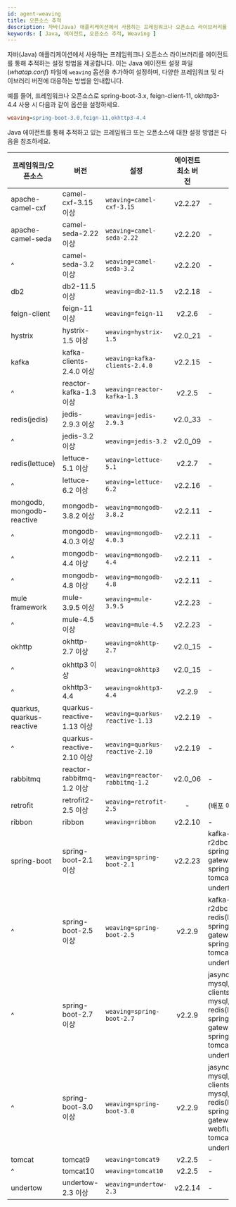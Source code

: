 ```yaml
---
id: agent-weaving
title: 오픈소스 추적
description: 자바(Java) 애플리케이션에서 사용하는 프레임워크나 오픈소스 라이브러리를 에이전트를 통해 추적하는 설정 방법을 제공합니다. Java 에이전트 설정 파일(whatap.conf)에 weaving 옵션을 추가하여 설정하며, 다양한 프레임워크 및 라이브러리 버전에 대응하는 방법을 안내합니다.
keywords: [ Java, 에이전트, 오픈소스 추적, Weaving ]
---
```


자바(Java) 애플리케이션에서 사용하는 프레임워크나 오픈소스 라이브러리를 에이전트를 통해 추적하는 설정 방법을 제공합니다. 이는 Java 에이전트 설정 파일(*whatap.conf*) 파일에 `weaving` 옵션을 추가하여 설정하며, 다양한 프레임워크 및 라이브러리 버전에 대응하는 방법을 안내합니다.

예를 들어, 프레임워크나 오픈소스로 spring-boot-3.x, feign-client-11, okhttp3-4.4 사용 시 다음과 같이 옵션을 설정하세요.

```ini title='whatap.conf'
weaving=spring-boot-3.0,feign-11,okhttp3-4.4
```

Java 에이전트를 통해 추적하고 있는 프레임워크 또는 오픈소스에 대한 설정 방법은 다음을 참조하세요.

<div class='weaving-table'>

| 프레임워크/오픈소스 | 버전 | 설정 | 에이전트 최소 버전 | 비고 |
| -- | -- | -- | :-: | -- |
| apache-camel-cxf | camel-cxf-3.15 이상 | `weaving=camel-cxf-3.15` | <Link to="../release-notes/java/java-2_2_27" target="_blank">v2.2.27</Link> | - |
| apache-camel-seda | camel-seda-2.22 이상 | `weaving=camel-seda-2.22` | <Link to="../release-notes/java/java-2_2_20" target="_blank">v2.2.20</Link> | - |
| ^ | camel-seda-3.2 이상 | `weaving=camel-seda-3.2` | <Link to="../release-notes/java/java-2_2_20" target="_blank">v2.2.20</Link> |  - |
| db2 | db2-11.5 이상  | `weaving=db2-11.5` | <Link to="../release-notes/java/java-2_2_18" target="_blank">v2.2.18</Link> | - |
| feign-client | feign-11 이상  | `weaving=feign-11` | <Link to="../release-notes/java/java-2_2_6" target="_blank">v2.2.6</Link> | - |
| hystrix | hystrix-1.5 이상  | `weaving=hystrix-1.5` | <Link to="../release-notes/java/java-2_0#v20_21" target="_blank">v2.0_21</Link> | - |
| kafka | kafka-clients-2.4.0 이상 | `weaving=kafka-clients-2.4.0` | <Link to="../release-notes/java/java-2_2_15" target="_blank">v2.2.15</Link> | - |
| ^ | reactor-kafka-1.3 이상 | `weaving=reactor-kafka-1.3` | <Link to="../release-notes/java/java-2_2_5" target="_blank">v2.2.5</Link> | - |
| redis(jedis) | jedis-2.9.3 이상  | `weaving=jedis-2.9.3` | <Link to="../release-notes/java/java-2_0#v20_33" target="_blank">v2.0_33</Link> | - |
| ^ | jedis-3.2 이상  | `weaving=jedis-3.2` | <Link to="../release-notes/java/java-2_0#v20_09" target="_blank">v2.0_09</Link> | - |
| redis(lettuce) | lettuce-5.1 이상 | `weaving=lettuce-5.1` | <Link to="../release-notes/java/java-2_2_7" target="_blank">v2.2.7</Link> | - |
| ^ | lettuce-6.2 이상 | `weaving=lettuce-6.2` | <Link to="../release-notes/java/java-2_2_16" target="_blank">v2.2.16</Link> | - |
| mongodb, mongodb-reactive | mongodb-3.8.2 이상 | `weaving=mongodb-3.8.2` | <Link to="../release-notes/java/java-2_2_11" target="_blank">v2.2.11</Link> | - |
| ^ | mongodb-4.0.3 이상 | `weaving=mongodb-4.0.3` | <Link to="../release-notes/java/java-2_2_11" target="_blank">v2.2.11</Link> | - |
| ^ | mongodb-4.4 이상 | `weaving=mongodb-4.4` | <Link to="../release-notes/java/java-2_2_11" target="_blank">v2.2.11</Link> | - |
| ^ | mongodb-4.8 이상 | `weaving=mongodb-4.8` | <Link to="../release-notes/java/java-2_2_11" target="_blank">v2.2.11</Link> | - |
| mule framework | mule-3.9.5 이상 | `weaving=mule-3.9.5` | <Link to="../release-notes/java/java-2_2_23" target="_blank">v2.2.23</Link> | - |
| ^ | mule-4.5 이상 | `weaving=mule-4.5` | <Link to="../release-notes/java/java-2_2_23" target="_blank">v2.2.23</Link> | - |
| okhttp | okhttp-2.7 이상 | `weaving=okhttp-2.7` | <Link to="../release-notes/java/java-2_0#v20_15" target="_blank">v2.0_15</Link> | - |
| ^ | okhttp3 이상 | `weaving=okhttp3` | <Link to="../release-notes/java/java-2_0#v20_15" target="_blank">v2.0_15</Link> | - |
| ^ | okhttp3-4.4 | `weaving=okhttp3-4.4` | <Link to="../release-notes/java/java-2_2_9" target="_blank">v2.2.9</Link> | - |
| quarkus, quarkus-reactive | quarkus-reactive-1.13 이상 | `weaving=quarkus-reactive-1.13` | <Link to="../release-notes/java/java-2_2_19" target="_blank">v2.2.19</Link> | - |
| ^ | quarkus-reactive-2.10 이상 | `weaving=quarkus-reactive-2.10` | <Link to="../release-notes/java/java-2_2_19" target="_blank">v2.2.19</Link> | - |
| rabbitmq | reactor-rabbitmq-1.2 이상 | `weaving=reactor-rabbitmq-1.2` | <Link to="../release-notes/java/java-2_0#v20_06" target="_blank">v2.0_06</Link> | - |
| retrofit | retrofit2-2.5 이상 | `weaving=retrofit-2.5` | - | (배포 예정) |
| ribbon | ribbon | `weaving=ribbon` | <Link to="../release-notes/java/java-2_2_10" target="_blank">v2.2.10</Link> | - |
| spring-boot | spring-boot-2.1 이상 | `weaving=spring-boot-2.1` | <Link to="../release-notes/java/java-2_2_23" target="_blank">v2.2.23</Link> | kafka-clients, r2dbc-mysql, spring-cloud-gateway, spring-webflux, tomcat9, undertow 포함 |
| ^ | spring-boot-2.5 이상 | `weaving=spring-boot-2.5` | <Link to="../release-notes/java/java-2_2_9" target="_blank">v2.2.9</Link> | kafka-clients, r2dbc-mysql, redis(lettuce), spring-cloud-gateway, spring-webflux, tomcat9, undertow 포함 |
| ^ | spring-boot-2.7 이상 | `weaving=spring-boot-2.7` | <Link to="../release-notes/java/java-2_2_9" target="_blank">v2.2.9</Link> | jasync-r2dbc-mysql, kafka-clients, r2dbc-mysql, redis(lettuce), spring-cloud-gateway, spring-webflux, tomcat9, undertow 포함 |
| ^ | spring-boot-3.0 이상 | `weaving=spring-boot-3.0` | <Link to="../release-notes/java/java-2_2_9" target="_blank">v2.2.9</Link> | jasync-r2dbc-mysql, kafka-clients, r2dbc-mysql, redis(lettuce), spring-cloud-gateway,spring-webflux, tomcat10, undertow 포함 |
| tomcat | tomcat9 | `weaving=tomcat9` | <Link to="../release-notes/java/java-2_2_5" target="_blank">v2.2.5</Link> | - |
| ^ | tomcat10 | `weaving=tomcat10` | <Link to="../release-notes/java/java-2_2_5" target="_blank">v2.2.5</Link> | - |
| undertow | undertow-2.3 이상 | `weaving=undertow-2.3` | <Link to="../release-notes/java/java-2_2_14" target="_blank">v2.2.14</Link> | - |

</div>